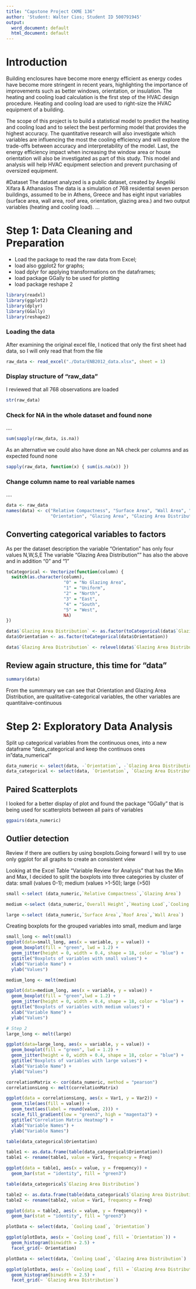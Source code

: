 ```yaml
---
title: "Capstone Project CKME 136"
author: 'Student: Walter Cios; Student ID 500791945'
output:
  word_document: default
  html_document: default
---
```



# Introduction
Building enclosures have become more energy efficient as energy codes have become more stringent in recent years, highlighting the importance of improvements such as better windows, orientation, or insulation. The heating and cooling load calculation is the first step of the HVAC design procedure. 
Heating and cooling load are used to right-size the HVAC equipment of a building. 

The scope of this project is to build a statistical model to predict the heating and cooling load and to select the best performing model that provides the highest accuracy.  The quantitative research will also investigate which variables are influencing the most the cooling efficiency and will explore the trade-offs between accuracy and interpretability of the model. Last, the energy efficiency impact when increasing the window area or house orientation will also be investigated as part of this study. 
This model and analysis will help HVAC equipment selection and prevent purchasing of oversized equipment.

#Dataset
The dataset analyzed is a public dataset, created by Angeliki Xifara & Athanasios
The data is a simulation of 768 residential seven person buildings, assumed to be in Athens, Greece and has eight input variables (surface area, wall area, roof area, orientation, glazing area.) and two output variables (heating and cooling load).
...

# Step 1: Data Cleaning and Preparation

- Load the package to read the raw data from Excel;
- load also ggplot2 for graphs; 
- load dplyr for applying transformations on the dataframes; 
- load package GGally to be used for plotting
- load package reshape 2 

```r
library(readxl)
library(ggplot2)
library(dplyr)
library(GGally)
library(reshape2)
```

### Loading the data 

After examining the original excel file, I noticed that only the first sheet had data, so I will only read
that from the file

```r
raw_data <- read_excel("./Data/ENB2012_data.xlsx", sheet = 1)
```

### Display structure of "raw_data"
I reviewed that all 768 observations are loaded

```r
str(raw_data)
```
### Check for NA in the whole dataset and found none 
....

```r
sum(sapply(raw_data, is.na))
```

As an alternative we could also have done an NA check per columns and as expected found none 

```r
sapply(raw_data, function(x) { sum(is.na(x)) })
```
### Change column name to real variable names 

....
```r
data <- raw_data
names(data) <- c("Relative Compactness", "Surface Area", "Wall Area", "Roof Area", "Overall Height",
                 "Orientation", "Glazing Area", "Glazing Area Distribution", "Heating Load", "Cooling Load")
```

## Converting categorical variables to factors

As per the dataset description the variable "Orientation" has only four values N,W,S,E 
The variable "Glazing Area Distribution"" has also the above and in addition "0" and "1"


```r
toCategorical <- Vectorize(function(column) {
  switch(as.character(column),
                      "0" = "No Glazing Area",
                      "1" = "Uniform",
                      "2" = "North",
                      "3" = "East",
                      "4" = "South",
                      "5" = "West",
                      NA)
})

data$`Glazing Area Distribution` <- as.factor(toCategorical(data$`Glazing Area Distribution`))
data$Orientation <- as.factor(toCategorical(data$Orientation))

data$`Glazing Area Distribution` <- relevel(data$`Glazing Area Distribution`, "No Glazing Area")
```

## Review again structure, this time for "data"

```r
summary(data)
```

From the summmary we can see that Orientation and Glazing Area Distribution, are qualitative-categorical variables, the other variables are quantitaive-continuous


# Step 2: Exploratory Data Analysis 

Split up categorical variables from the continuous ones, into a new dataframe "data_categorical and keep the continuos ones in "data_numerical"

```r
data_numeric <- select(data, -`Orientation`, -`Glazing Area Distribution`)
data_categorical <- select(data, `Orientation`, `Glazing Area Distribution`)
```

## Paired Scatterplots

I looked for a better display of plot and found the package "GGally" that is being used for scatterplots between all pairs of variables 

```r
ggpairs(data_numeric)
```



## Outlier detection
Review if there are outliers by using boxplots.Going forward I will try to use only ggplot for all graphs to create an consistent view

Looking at the Excel Table "Variable Review for Analysis" that has the Min and Max, I decided to split the boxplots into three categories by cluster of data: small (values 0-1); medium (values >1-50); large (>50)

```r
small <-select (data_numeric,`Relative Compactness`,`Glazing Area`)

medium <-select (data_numeric,`Overall Height`,`Heating Load`,`Cooling Load`)

large <-select (data_numeric,`Surface Area`,`Roof Area`,`Wall Area`)
```

Creating boxplots for the grouped variables into small, medium and large

```r
small_long <- melt(small)
ggplot(data=small_long, aes(x = variable, y = value)) +
  geom_boxplot(fill = "green", lwd = 1.2) +
  geom_jitter(height = 0, width = 0.4, shape = 18, color = "blue") +
  ggtitle("Boxplots of variables with small values") +
  xlab("Variable Name") +
  ylab("Values")
```
```r
medium_long <- melt(medium)

ggplot(data=medium_long, aes(x = variable, y = value)) +
  geom_boxplot(fill = "green",lwd = 1.2) +
  geom_jitter(height = 0, width = 0.4, shape = 18, color = "blue") +
  ggtitle("Boxplots of variables with medium values") +
  xlab("Variable Name") +
  ylab("Values")
```

```r
# Step 2 
large_long <- melt(large)

ggplot(data=large_long, aes(x = variable, y = value)) +
  geom_boxplot(fill = "green", lwd = 1.2) +
  geom_jitter(height = 0, width = 0.4, shape = 18, color = "blue") +
  ggtitle("Boxplots of variables with large values") +
  xlab("Variable Name") +
  ylab("Values")
```

```r
correlationMatrix <- cor(data_numeric, method = "pearson")
correlationsLong <- melt(correlationMatrix)

ggplot(data = correlationsLong, aes(x = Var1, y = Var2)) +
  geom_tile(aes(fill = value)) +
  geom_text(aes(label = round(value, 2))) +
  scale_fill_gradient(low = "green3", high = "magenta3") +
  ggtitle("Correlation Matrix Heatmap") +
  xlab("Variable Names") +
  ylab("Variable Names") 
```

```r
table(data_categorical$Orientation)
```

```r
table1 <- as.data.frame(table(data_categorical$Orientation))
table1 <- rename(table1, value = Var1, frequency = Freq)

ggplot(data = table1, aes(x = value, y = frequency)) +
  geom_bar(stat = "identity", fill = "green3")
```
```r
table(data_categorical$`Glazing Area Distribution`)

```
```r
table2 <- as.data.frame(table(data_categorical$`Glazing Area Distribution`))
table2 <- rename(table2, value = Var1, frequency = Freq)

ggplot(data = table2, aes(x = value, y = frequency)) +
  geom_bar(stat = "identity", fill = "green3")
```

```r
plotData <- select(data, `Cooling Load`, `Orientation`)

ggplot(plotData, aes(x = `Cooling Load`, fill = `Orientation`)) +
  geom_histogram(binwidth = 2.5) +
  facet_grid(~ Orientation)
```


```r
plotData <- select(data, `Cooling Load`, `Glazing Area Distribution`)

ggplot(plotData, aes(x = `Cooling Load`, fill = `Glazing Area Distribution`)) +
  geom_histogram(binwidth = 2.5) +
  facet_grid(~ `Glazing Area Distribution`)
```





